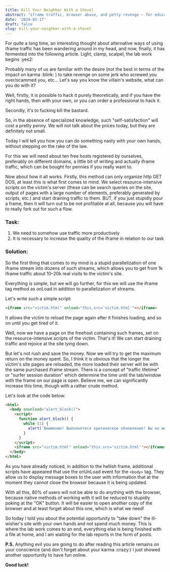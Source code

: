```yaml
---
title: Kill Your Neighbor With a Shovel
abstract: "iframe traffic, browser abuse, and petty revenge — for educational purposes only."
date: '2024-02-17'
draft: false
slug: kill-your-neighbor-with-a-shovel
---
```


For quite a long time, an interesting thought about alternative ways of using iframe traffic has been wandering around in my head, and now, finally, it has fermented into the following article. Light, clamp, scalpel, the lab work begins :yes2:

Probably many of us are familiar with the desire (not the best in terms of the impact on karma :blink: ) to take revenge on some jerk who screwed you over/scammed you, etc... Let's say you know the villain's website, what can you do with it?

Well, firstly, it is possible to hack it purely theoretically, and if you have the right hands, then with your own, or you can order a professional to hack it.

Secondly, it's to fucking kill the bastard.

So, in the absence of specialized knowledge, such "self-satisfaction" will cost a pretty penny. We will not talk about the prices today, but they are definitely not small.

Today I will tell you how you can do something nasty with your own hands, without stepping on the rake of the law.

For this we will need about ten free hosts registered by ourselves, preferably on different domains, a little bit of writing and actually iframe traffic, which can be bought for pennies if you really want to.

Now about how it all works. Firstly, this method can only organize http GET DOS, at least this is what first comes to mind. We select resource-intensive scripts on the victim's server (these can be search queries on the site, output of pages with a large number of elements, preferably generated by scripts, etc.) and start draining traffic to them. BUT, if you just stupidly pour a frame, then it will turn out to be not profitable at all, because you will have to really fork out for such a flow.

### Task:

1. We need to somehow use traffic more productively
2. It is necessary to increase the quality of the iframe in relation to our task

### Solution:

So the first thing that comes to my mind is a stupid parallelization of one iframe stream into dozens of such streams, which allows you to get from 1k iframe traffic about 10–20k real visits to the victim's site.

Everything is simple, but we will go further, for this we will use the iframe tag method as onLoad in addition to parallelization of streams.

Let's write such a simple script:

```html
<iframe src="victim.html" onload="this.src='victim.html'"></iframe>
```

It allows the victim to reload the page again after it finishes loading, and so on until you get tired of it.

Well, now we have a page on the freehost containing such frames, set on the resource-intensive scripts of the victim. That's it! We can start draining traffic and rejoice at the site lying down.

But let's not rush and save the money. Now we will try to get the maximum return on the money spent. So, I think it is obvious that the longer the victim's site pages are reloaded, the more loaded their server will be with the same purchased iframe stream. There is a concept of "traffic lifetime" or "surfer session duration" which determine the time until the tab/window with the frame on our page is open. Believe me, we can significantly increase this time, though with a rather crude method.

Let's look at the code below:

```html
<html>
  <body onunload="alert_block()">
    <script>
      function alert_block() {
        while (1) {
          alert('Внимание! Выполнятеся критическое обновление! Вы не можете сейчас закрыть браузер.');
        }
      }
    </script>
    <iframe src="victim.html" onload="this.src='victim.html'"></iframe>
  </body>
</html>
```

As you have already noticed, in addition to the hellish frame, additional scripts have appeared that use the onUnLoad event for the `<body>` tag. They allow us to display message boxes to the user with information that at the moment they cannot close the browser because it is being updated.

With all this, 80% of users will not be able to do anything with the browser, because native methods of working with it will be reduced to stupidly poking at the "OK" button. It will be easier to open another copy of the browser and at least forget about this one, which is what we need!

So today I told you about the potential opportunity to "take down" the ill-wisher's site with your own hands and not spend much money. This is where the lab work comes to an end, everything else is being finished with a file at home, and I am waiting for the lab reports in the form of posts.

**P.S.** Anything evil you are going to do after reading this article remains on your conscience (and don't forget about your karma :crazy:)
I just showed another opportunity to have fun online.

**Good luck!**
